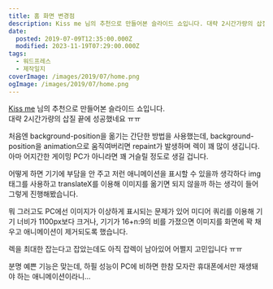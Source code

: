 ```yaml
---
title: 홈 화면 변경점
description: Kiss me 님의 추천으로 만들어본 슬라이드 쇼입니다. 대략 2시간가량의 삽질 끝에 성공했네요 ㅠㅠ 처음엔 background-position을 옮기는 간단한 방법을 사용했는데, background-position을 animation으로 움직여버리면 repaint가 발생하며 렉이 꽤 많이 생깁니다.아마 어지간한 게이밍 PC가 아니라면 꽤 거슬릴 정도로 생길 겁니다. 어떻게 하면 기기에 부담을 안 주고 저런 애니메이션을 표시할 수 있을까 생각하다 img 태그를 사용하고 translateX를 이용해 이미지를
date:
  posted: 2019-07-09T12:35:00.000Z
  modified: 2023-11-19T07:29:00.000Z
tags:
  - 워드프레스
  - 제작일지
coverImage: /images/2019/07/home.png
ogImage: /images/2019/07/home.png
---
```


[Kiss me](https://kissme2145.tistory.com/) 님의 추천으로 만들어본 슬라이드 쇼입니다.  
 대략 2시간가량의 삽질 끝에 성공했네요 ㅠㅠ

처음엔 background-position을 옮기는 간단한 방법을 사용했는데, background-position을 animation으로 움직여버리면 repaint가 발생하며 렉이 꽤 많이 생깁니다.  
아마 어지간한 게이밍 PC가 아니라면 꽤 거슬릴 정도로 생길 겁니다.

어떻게 하면 기기에 부담을 안 주고 저런 애니메이션을 표시할 수 있을까 생각하다 img 태그를 사용하고 translateX를 이용해 이미지를 옮기면 되지 않을까 하는 생각이 들어 그렇게 진행해봤습니다.

뭐 그러고도 PC에선 이미지가 이상하게 표시되는 문제가 있어 미디어 쿼리를 이용해 기기 너비가 1100px보다 크거나, 기기가 16+n:9의 비를 가졌으면 이미지를 화면에 꽉 채우고 애니메이션이 제거되도록 했습니다.

렉을 최대한 잡는다고 잡았는데도 아직 잡렉이 남아있어 어쩔지 고민입니다 ㅠㅠ

분명 예쁜 기능은 맞는데, 하필 성능이 PC에 비하면 한참 모자란 휴대폰에서만 재생돼야 하는 애니메이션이라니…